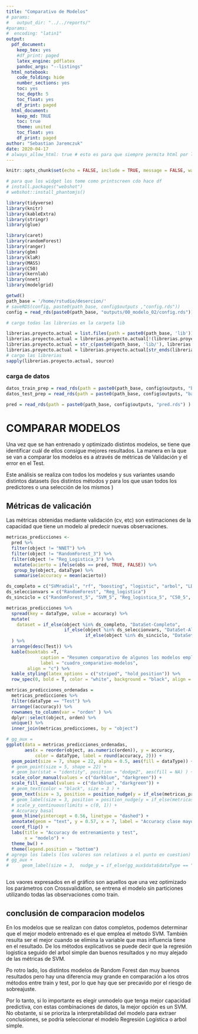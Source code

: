 ```yaml
---
title: "Comparativo de Modelos"
# params: 
#   output_dir: "../../reports/"
#params:
#  encoding: "latin1"
output:
  pdf_document:
    keep_tex: yes
    #df_print: paged
    latex_engine: pdflatex
    pandoc_args: "--listings"
  html_notebook:
    code_folding: hide
    number_sections: yes
    toc: yes
    toc_depth: 5
    toc_float: yes
    df_print: paged
  html_document:
    keep_md: TRUE
    toc: true
    theme: united
    toc_float: yes
    df_print: paged
author: "Sebastian Jaremczuk"
date: 2020-04-17
# always_allow_html: true # esto es para que siempre permita html por los widgets pero no anda bien el kable ... usar webshot y phantomjs (tampo anduvo bien)
---
```


```r
knitr::opts_chunk$set(echo = FALSE, include = TRUE, message = FALSE, warning = FALSE)

```


```r
# para que los widget los tome como printscreen cdo hace df
# install.packages("webshot")
# webshot::install_phantomjs()
```



```r
library(tidyverse)
library(knitr)
library(kableExtra)
library(stringr)
library(glue)

```



```r
library(caret)
library(randomForest)
library(ranger)
library(gbm)
library(klaR)
library(MASS)
library(C50)
library(kernlab)
library(nnet)
library(modelgrid)

```




```r

getwd()
path_base = '/home/rstudio/desercion/'
# saveRDS(config, paste0(path_base, config$outputs ,"config.rds"))
config = read_rds(paste0(path_base, "outputs/00_modelo_02/config.rds"))
```


```r
# cargo todas las librerias en la carpeta lib

librerias.proyecto.actual = list.files(path = paste0(path_base, 'lib'))
librerias.proyecto.actual = librerias.proyecto.actual[!(librerias.proyecto.actual %in% c("README.md","globals.R","helpers.R"))]
librerias.proyecto.actual = str_c(paste0(path_base, 'lib/'), librerias.proyecto.actual, sep = '' )
librerias.proyecto.actual = librerias.proyecto.actual[str_ends(librerias.proyecto.actual, pattern = ".R") | str_ends(librerias.proyecto.actual, pattern = ".r")]
# cargo las librerias
sapply(librerias.proyecto.actual, source)

```


### carga de datos


```r
datos_train_prep = read_rds(path = paste0(path_base, config$outputs, "baseline_2009_train_prep.rds") )
datos_test_prep = read_rds(path = paste0(path_base, config$outputs, "baseline_2009_test_prep.rds") )

```

```r
pred = read_rds(path = paste0(path_base, config$outputs, "pred.rds") )
```


# COMPARAR MODELOS

Una vez que se han entrenado y optimizado distintos modelos, se tiene que identificar cuál de ellos consigue mejores resultados. 
La manera en la que se van a comparar los modelos es a através de métricas de Validación y el error en el Test.

Este análisis se realiza con todos los modelos y sus variantes usando distintos datasets (los distintos métodos y para los que usan todos los predictores o una selección de los mismos \ref{otros datasets, datos reducidos por seleccion})

## Métricas de valicación
Las métricas obtenidas mediante validación (cv, etc) son estimaciones de la capacidad que tiene un modelo al predecir nuevas observaciones. 

```r
metricas_predicciones <- 
  pred %>%
  filter(object != "NNET") %>%
  filter(object != "RandomForest_3") %>% 
  filter(object != "Reg_Logistica_3") %>% 
   mutate(acierto = ifelse(obs == pred, TRUE, FALSE)) %>%
   group_by(object, dataType) %>%
   summarise(accuracy = mean(acierto))

ds_completo = c("SVMradial", "rf", "boosting", "logistic", "arbol", "LDA", "KNN")
ds_seleccionvars = c("RandomForest", "Reg_logistica")
ds_sinciclo = c("RandomForest_5", "SVM_5", "Reg_logistica_5", "C50_5", "GradienBoosting_5")

metricas_predicciones %>%
  spread(key = dataType, value = accuracy) %>%
  mutate(
    dataset = if_else(object %in% ds_completo, "DataSet-Completo",
                      if_else(object %in% ds_seleccionvars, "DataSet-Alternativa1",
                              if_else(object %in% ds_sinciclo, "DataSet-Alternativa2", "error")))
  ) %>% 
  arrange(desc(Test)) %>% 
  kable(booktabs =T,
             caption = "Resumen comparativo de algunos los modelos empleados",
             label = "cuadro_comparativo-modelos",
        align = "c") %>%
  kable_styling(latex_options = c("striped", "hold_position")) %>%
  row_spec(0, bold = T, color = "white", background = "black", align = "c")


```




```r
metricas_predicciones_ordenadas =
  metricas_predicciones %>% 
  filter(dataType == "Test") %>% 
  arrange((accuracy)) %>% 
  rownames_to_column(var = "orden" ) %>% 
  dplyr::select(object, orden) %>% 
  unique() %>% 
  inner_join(metricas_predicciones, by = "object")

# gg_aux =
ggplot(data = metricas_predicciones_ordenadas,
       aes(x = reorder(object, as.numeric(orden)), y = accuracy,
           color = dataType, label = round(accuracy, 2))) +
  geom_point(size = 7, shape = 22, alpha = 0.5, aes(fill = dataType)) +
  # geom_point(size = 5, shape = 22) +
  # geom_bar(stat = "identity", position = "dodge2", aes(fill = NA) ) +
  scale_color_manual(values = c("darkblue", "darkgreen")) +
  scale_fill_manual(values = c("darkblue", "darkgreen")) +
  # geom_text(color = "black", size = 3 ) +
  geom_text(size = 3, position = position_nudge(y = if_else(metricas_predicciones$dataType == "Test", -0.02, 0.02)), mapping = aes(label= round(accuracy,2))) +
  # geom_label(size = 3, position = position_nudge(y = if_else(metricas_predicciones$dataType == "Test", -0.05, 0.05)), mapping = aes(label= round(accuracy,2))) +
  # scale_y_continuous(limits = c(0, 1)) +
  # Accuracy basal
  geom_hline(yintercept = 0.56, linetype = "dashed") +
  annotate(geom = "text", y = 0.57, x = 7, label = "Accuracy clase mayoritaria 0.56", angle = 90) +
  coord_flip() +
  labs(title = "Accuracy de entrenamiento y test", 
       x = "modelo") +
  theme_bw() + 
  theme(legend.position = "bottom")
# agrego los labels (los valores son relativos a el punto en cuestion)
# gg_aux +
#     geom_label(size = 3,  nudge_y = if_else(gg_aux$data$dataType == "Test", -0.05, 0.05 ), aes(label= round(accuracy,2)))



```

Los vaores expresados en el gráfico son aquellos que una vez optimizado los parámetros con Crossvalidation, se entrena el modelo sin particiones utilizando todas las observaciones como train.


## conclusión de comparacion modelos
En los modelos que se realizan con datos completos, podemos determinar que el mejor modelo entrenado es el que emplea el método SVM. También resulta ser el mejor cuando se elimina la variable que mas influencia tiene en el resultado.
De los métodos explicativos se puede decir que la regresión logistica seguido del arbol simple dan buenos resultados y no muy alejado de las métricas de SVM.

Po rotro lado, los distintos modelos de Random Forest dan muy buenos resultados pero hay una diferencia muy grande en comparación a los otros métodos entre train y test, por lo que hay que ser precavido por el riesgo de sobreajuste. 

Por lo tanto, si lo importante es elegir unmodelo que tenga mejor capacidad predictiva, con estas combinaciones de datos, la mejor opción es un SVM. No obstante, si se prioriza la interpretabilidad del modelo para extraer conclusiones, se podría seleccionar el modelo Regresión Logística o arbol simple.




